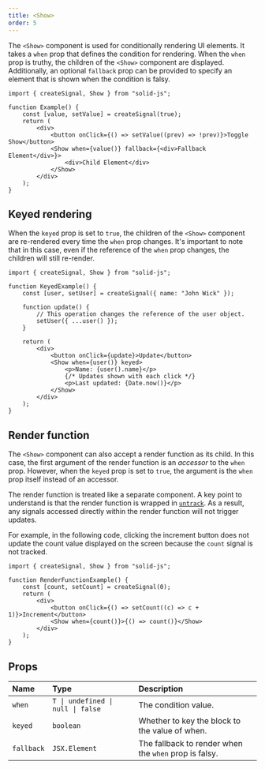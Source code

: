 ```yaml
---
title: <Show>
order: 5
---
```


The `<Show>` component is used for conditionally rendering UI elements.
It takes a `when` prop that defines the condition for rendering.
When the `when` prop is truthy, the children of the `<Show>` component are displayed.
Additionally, an optional `fallback` prop can be provided to specify an element that is shown when the condition is falsy.

```tsx
import { createSignal, Show } from "solid-js";

function Example() {
	const [value, setValue] = createSignal(true);
	return (
		<div>
			<button onClick={() => setValue((prev) => !prev)}>Toggle Show</button>
			<Show when={value()} fallback={<div>Fallback Element</div>}>
				<div>Child Element</div>
			</Show>
		</div>
	);
}
```

## Keyed rendering

When the `keyed` prop is set to `true`, the children of the `<Show>` component are re-rendered every time the `when` prop changes.
It's important to note that in this case, even if the reference of the `when` prop changes, the children will still re-render.

```tsx
import { createSignal, Show } from "solid-js";

function KeyedExample() {
	const [user, setUser] = createSignal({ name: "John Wick" });

	function update() {
		// This operation changes the reference of the user object.
		setUser({ ...user() });
	}

	return (
		<div>
			<button onClick={update}>Update</button>
			<Show when={user()} keyed>
				<p>Name: {user().name}</p>
				{/* Updates shown with each click */}
				<p>Last updated: {Date.now()}</p>
			</Show>
		</div>
	);
}
```

## Render function

The `<Show>` component can also accept a render function as its child.
In this case, the first argument of the render function is an _accessor_ to the `when` prop.
However, when the `keyed` prop is set to `true`, the argument is the `when` prop itself instead of an accessor.

The render function is treated like a separate component.
A key point to understand is that the render function is wrapped in [`untrack`](/reference/reactive-utilities/untrack).
As a result, any signals accessed directly within the render function will not trigger updates.

For example, in the following code, clicking the increment button does not update the count value displayed on the screen because the `count` signal is not tracked.

```tsx
import { createSignal, Show } from "solid-js";

function RenderFunctionExample() {
	const [count, setCount] = createSignal(0);
	return (
		<div>
			<button onClick={() => setCount((c) => c + 1)}>Increment</button>
			<Show when={count()}>{() => count()}</Show>
		</div>
	);
}
```

## Props

| Name       | Type                              | Description                                           |
| :--------- | :-------------------------------- | :---------------------------------------------------- |
| `when`     | `T \| undefined \| null \| false` | The condition value.                                  |
| `keyed`    | `boolean`                         | Whether to key the block to the value of when.        |
| `fallback` | `JSX.Element`                     | The fallback to render when the `when` prop is falsy. |
